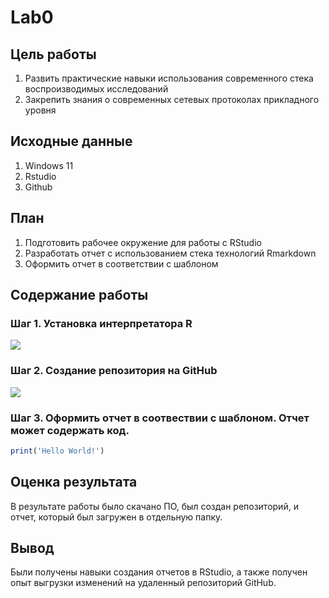 # Lab0

## Цель работы

1) Развить практические навыки использования современного стека воспроизводимых исследований
2) Закрепить знания о современных сетевых протоколах прикладного уровня

## Исходные данные

1) Windows 11
2) Rstudio
3) Github

## План

1) Подготовить рабочее окружение для работы с RStudio
2) Разработать отчет с использованием стека технологий Rmarkdown
3) Оформить отчет в соответствии с шаблоном

## Содержание работы 

### Шаг 1. Установка интерпретатора R

![](https://github.com/BL3PP-XD/IATPUIB/blob/main/lab0/IMG/1.png)

### Шаг 2. Создание репозитория на GitHub

![](https://github.com/BL3PP-XD/IATPUIB/blob/main/lab0/IMG/2.png)

### Шаг 3. Оформить отчет в соотвествии с шаблоном. Отчет может содержать код.

```r
print('Hello World!')
```

## Оценка результата

В результате работы было скачано ПО, был создан репозиторий, и отчет, который был загружен в отдельную папку.

## Вывод

Были получены навыки создания отчетов в RStudio, а также получен опыт выгрузки изменений на удаленный репозиторий GitHub.
